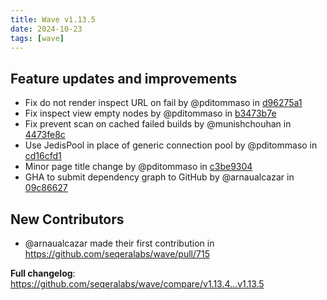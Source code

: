 ```yaml
---
title: Wave v1.13.5
date: 2024-10-23
tags: [wave]
---
```


## Feature updates and improvements

- Fix do not render inspect URL on fail by @pditommaso in [d96275a1](https://github.com/seqeralabs/wave/commit/d96275a1aced14c77e58c45f4a1f177c67a3db4e)
- Fix inspect view empty nodes by @pditommaso in [b3473b7e](https://github.com/seqeralabs/wave/commit/b3473b7e8a6c97a6a0a21f79586ae0644647ed72)
- Fix prevent scan on cached failed builds by @munishchouhan in [4473fe8c](https://github.com/seqeralabs/wave/commit/4473fe8c174037b589a36e0e87d73a9b0060ee59)
- Use JedisPool in place of generic connection pool by @pditommaso in [cd16cfd1](https://github.com/seqeralabs/wave/commit/cd16cfd1b96ddace79dd05006b183c15a6148de9)
- Minor page title change by @pditommaso in [c3be9304](https://github.com/seqeralabs/wave/commit/c3be930420b25419d06fade53f1ef67475a7ea60)
- GHA to submit dependency graph to GitHub by @arnaualcazar in [09c86627](https://github.com/seqeralabs/wave/commit/09c8662702bbdcb23830c2d074ac7ce9662fc38a)

## New Contributors

- @arnaualcazar made their first contribution in https://github.com/seqeralabs/wave/pull/715

**Full changelog**: https://github.com/seqeralabs/wave/compare/v1.13.4...v1.13.5
